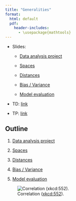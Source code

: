 ```yaml
--- 
title: "Generalities"
format: 
  html: default
  pdf:
    header-includes:
      - \usepackage{mathtools} 
--- 
```


* Slides:

  - [Data analysis project](../slides/03-generalities-stat-slides.qmd)
  
  - [Spaces](../slides/03-generalities-space-slides.qmd)
  
  - [Distances](../slides/03-generalities-distance-slides.qmd)
  
  - [Bias / Variance](../slides/03-generalities-bias-variance-slides.qmd)
  
  - [Model evaluation](../slides/03-generalities-model-evaluation-slides.qmd)

* TD: [link](../td/03-generalites-td.qmd)

* TP: [link](../tp/03-generalites-tp.qmd)

## Outline 

1. [Data analysis project](./generalities/01-stat.qmd)

2. [Spaces](./generalities/02-spaces.qmd)

3. [Distances](./generalities/03-distance.qmd)

4. [Bias / Variance](./generalities/04-bias-variance.qmd)

5. [Model evaluation](./generalities/05-model-evaluation.qmd)

![Correlation ([xkcd:552](https://xkcd.com/552/)).](../include/correlation.png)

